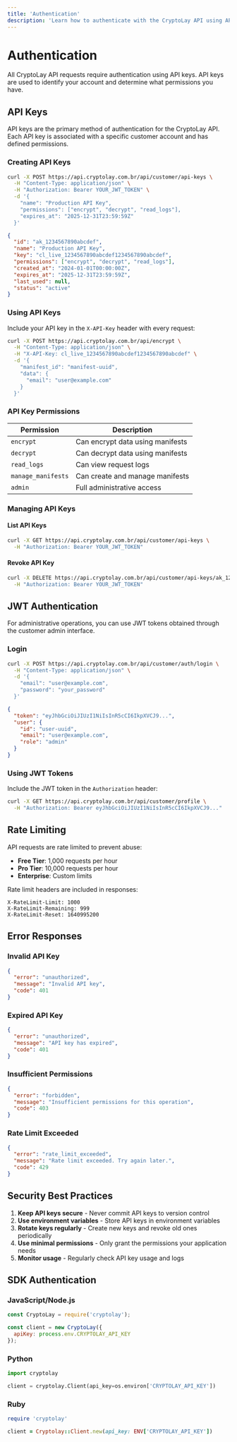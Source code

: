 ```yaml
---
title: 'Authentication'
description: 'Learn how to authenticate with the CryptoLay API using API keys'
---
```


# Authentication

All CryptoLay API requests require authentication using API keys. API keys are used to identify your account and determine what permissions you have.

## API Keys

API keys are the primary method of authentication for the CryptoLay API. Each API key is associated with a specific customer account and has defined permissions.

### Creating API Keys

<RequestExample>

```bash
curl -X POST https://api.cryptolay.com.br/api/customer/api-keys \
  -H "Content-Type: application/json" \
  -H "Authorization: Bearer YOUR_JWT_TOKEN" \
  -d '{
    "name": "Production API Key",
    "permissions": ["encrypt", "decrypt", "read_logs"],
    "expires_at": "2025-12-31T23:59:59Z"
  }'
```

</RequestExample>

<ResponseExample>

```json
{
  "id": "ak_1234567890abcdef",
  "name": "Production API Key",
  "key": "cl_live_1234567890abcdef1234567890abcdef",
  "permissions": ["encrypt", "decrypt", "read_logs"],
  "created_at": "2024-01-01T00:00:00Z",
  "expires_at": "2025-12-31T23:59:59Z",
  "last_used": null,
  "status": "active"
}
```

</ResponseExample>

### Using API Keys

Include your API key in the `X-API-Key` header with every request:

```bash
curl -X POST https://api.cryptolay.com.br/api/encrypt \
  -H "Content-Type: application/json" \
  -H "X-API-Key: cl_live_1234567890abcdef1234567890abcdef" \
  -d '{
    "manifest_id": "manifest-uuid",
    "data": {
      "email": "user@example.com"
    }
  }'
```

### API Key Permissions

| Permission | Description |
|------------|-------------|
| `encrypt` | Can encrypt data using manifests |
| `decrypt` | Can decrypt data using manifests |
| `read_logs` | Can view request logs |
| `manage_manifests` | Can create and manage manifests |
| `admin` | Full administrative access |

### Managing API Keys

#### List API Keys

<RequestExample>

```bash
curl -X GET https://api.cryptolay.com.br/api/customer/api-keys \
  -H "Authorization: Bearer YOUR_JWT_TOKEN"
```

</RequestExample>

#### Revoke API Key

<RequestExample>

```bash
curl -X DELETE https://api.cryptolay.com.br/api/customer/api-keys/ak_1234567890abcdef \
  -H "Authorization: Bearer YOUR_JWT_TOKEN"
```

</RequestExample>

## JWT Authentication

For administrative operations, you can use JWT tokens obtained through the customer admin interface.

### Login

<RequestExample>

```bash
curl -X POST https://api.cryptolay.com.br/api/customer/auth/login \
  -H "Content-Type: application/json" \
  -d '{
    "email": "user@example.com",
    "password": "your_password"
  }'
```

</RequestExample>

<ResponseExample>

```json
{
  "token": "eyJhbGciOiJIUzI1NiIsInR5cCI6IkpXVCJ9...",
  "user": {
    "id": "user-uuid",
    "email": "user@example.com",
    "role": "admin"
  }
}
```

</ResponseExample>

### Using JWT Tokens

Include the JWT token in the `Authorization` header:

```bash
curl -X GET https://api.cryptolay.com.br/api/customer/profile \
  -H "Authorization: Bearer eyJhbGciOiJIUzI1NiIsInR5cCI6IkpXVCJ9..."
```

## Rate Limiting

API requests are rate limited to prevent abuse:

- **Free Tier**: 1,000 requests per hour
- **Pro Tier**: 10,000 requests per hour
- **Enterprise**: Custom limits

Rate limit headers are included in responses:

```
X-RateLimit-Limit: 1000
X-RateLimit-Remaining: 999
X-RateLimit-Reset: 1640995200
```

## Error Responses

### Invalid API Key

```json
{
  "error": "unauthorized",
  "message": "Invalid API key",
  "code": 401
}
```

### Expired API Key

```json
{
  "error": "unauthorized",
  "message": "API key has expired",
  "code": 401
}
```

### Insufficient Permissions

```json
{
  "error": "forbidden",
  "message": "Insufficient permissions for this operation",
  "code": 403
}
```

### Rate Limit Exceeded

```json
{
  "error": "rate_limit_exceeded",
  "message": "Rate limit exceeded. Try again later.",
  "code": 429
}
```

## Security Best Practices

1. **Keep API keys secure** - Never commit API keys to version control
2. **Use environment variables** - Store API keys in environment variables
3. **Rotate keys regularly** - Create new keys and revoke old ones periodically
4. **Use minimal permissions** - Only grant the permissions your application needs
5. **Monitor usage** - Regularly check API key usage and logs

## SDK Authentication

### JavaScript/Node.js

```javascript
const CryptoLay = require('cryptolay');

const client = new CryptoLay({
  apiKey: process.env.CRYPTOLAY_API_KEY
});
```

### Python

```python
import cryptolay

client = cryptolay.Client(api_key=os.environ['CRYPTOLAY_API_KEY'])
```

### Ruby

```ruby
require 'cryptolay'

client = Cryptolay::Client.new(api_key: ENV['CRYPTOLAY_API_KEY'])
``` 